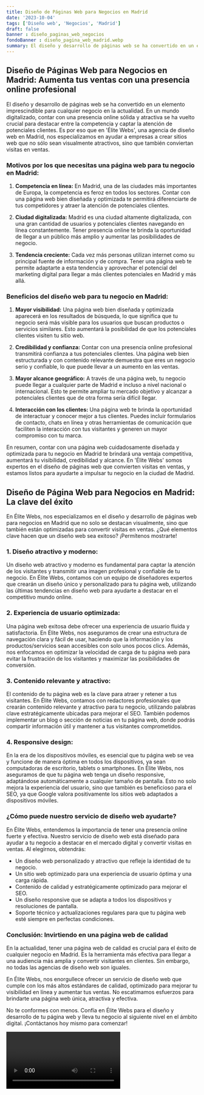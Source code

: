 ```yaml
---
title: Diseño de Páginas Web para Negocios en Madrid
date: '2023-10-04'
tags: ['Diseño web', 'Negocios', 'Madrid']
draft: false
banner : diseño_paginas_web_negocios
fondoBanner : diseño_pagina_web_madrid.webp
summary: El diseño y desarrollo de páginas web se ha convertido en un elemento imprescindible para cualquier negocio en la actualidad. En un mundo digitalizado, contar con una presencia online sólida y atractiva se ha vuelto crucial para destacar entre la competencia y captar la atención de potenciales clientes. Es por eso que en 'Élite Webs', una agencia de diseño web en Madrid, nos especializamos en ayudar a empresas a crear sitios web que no sólo sean visualmente atractivos, sino que también conviertan visitas en ventas.
---
```


## Diseño de Páginas Web para Negocios en Madrid: Aumenta tus ventas con una presencia online profesional

El diseño y desarrollo de páginas web se ha convertido en un elemento imprescindible para cualquier negocio en la actualidad. En un mundo digitalizado, contar con una presencia online sólida y atractiva se ha vuelto crucial para destacar entre la competencia y captar la atención de potenciales clientes. Es por eso que en 'Élite Webs', una agencia de diseño web en Madrid, nos especializamos en ayudar a empresas a crear sitios web que no sólo sean visualmente atractivos, sino que también conviertan visitas en ventas.

### Motivos por los que necesitas una página web para tu negocio en Madrid:

1. **Competencia en línea:** En Madrid, una de las ciudades más importantes de Europa, la competencia es feroz en todos los sectores. Contar con una página web bien diseñada y optimizada te permitirá diferenciarte de tus competidores y atraer la atención de potenciales clientes.

2. **Ciudad digitalizada:** Madrid es una ciudad altamente digitalizada, con una gran cantidad de usuarios y potenciales clientes navegando en línea constantemente. Tener presencia online te brinda la oportunidad de llegar a un público más amplio y aumentar las posibilidades de negocio.

3. **Tendencia creciente:** Cada vez más personas utilizan internet como su principal fuente de información y de compra. Tener una página web te permite adaptarte a esta tendencia y aprovechar el potencial del marketing digital para llegar a más clientes potenciales en Madrid y más allá.

### Beneficios del diseño web para tu negocio en Madrid:

1. **Mayor visibilidad:** Una página web bien diseñada y optimizada aparecerá en los resultados de búsqueda, lo que significa que tu negocio será más visible para los usuarios que buscan productos o servicios similares. Esto aumentará la posibilidad de que los potenciales clientes visiten tu sitio web.

2. **Credibilidad y confianza:** Contar con una presencia online profesional transmitirá confianza a tus potenciales clientes. Una página web bien estructurada y con contenido relevante demuestra que eres un negocio serio y confiable, lo que puede llevar a un aumento en las ventas.

3. **Mayor alcance geográfico:** A través de una página web, tu negocio puede llegar a cualquier parte de Madrid e incluso a nivel nacional o internacional. Esto te permite ampliar tu mercado objetivo y alcanzar a potenciales clientes que de otra forma sería difícil llegar.

4. **Interacción con los clientes:** Una página web te brinda la oportunidad de interactuar y conocer mejor a tus clientes. Puedes incluir formularios de contacto, chats en línea y otras herramientas de comunicación que faciliten la interacción con tus visitantes y generen un mayor compromiso con tu marca.

En resumen, contar con una página web cuidadosamente diseñada y optimizada para tu negocio en Madrid te brindará una ventaja competitiva, aumentará tu visibilidad, credibilidad y alcance. En 'Élite Webs' somos expertos en el diseño de páginas web que convierten visitas en ventas, y estamos listos para ayudarte a impulsar tu negocio en la ciudad de Madrid.

<GifSeo />

<Cta />

## Diseño de Página Web para Negocios en Madrid: La clave del éxito

En Élite Webs, nos especializamos en el diseño y desarrollo de páginas web para negocios en Madrid que no solo se destacan visualmente, sino que también están optimizadas para convertir visitas en ventas. ¿Qué elementos clave hacen que un diseño web sea exitoso? ¡Permítenos mostrarte!

### 1. Diseño atractivo y moderno:

Un diseño web atractivo y moderno es fundamental para captar la atención de los visitantes y transmitir una imagen profesional y confiable de tu negocio. En Élite Webs, contamos con un equipo de diseñadores expertos que crearán un diseño único y personalizado para tu página web, utilizando las últimas tendencias en diseño web para ayudarte a destacar en el competitivo mundo online.

### 2. Experiencia de usuario optimizada:

Una página web exitosa debe ofrecer una experiencia de usuario fluida y satisfactoria. En Élite Webs, nos aseguramos de crear una estructura de navegación clara y fácil de usar, haciendo que la información y los productos/servicios sean accesibles con solo unos pocos clics. Además, nos enfocamos en optimizar la velocidad de carga de tu página web para evitar la frustración de los visitantes y maximizar las posibilidades de conversión.

### 3. Contenido relevante y atractivo:

El contenido de tu página web es la clave para atraer y retener a tus visitantes. En Élite Webs, contamos con redactores profesionales que crearán contenido relevante y atractivo para tu negocio, utilizando palabras clave estratégicamente ubicadas para mejorar el SEO. También podemos implementar un blog o sección de noticias en tu página web, donde podrás compartir información útil y mantener a tus visitantes comprometidos.

### 4. Responsive design:

En la era de los dispositivos móviles, es esencial que tu página web se vea y funcione de manera óptima en todos los dispositivos, ya sean computadoras de escritorio, tablets o smartphones. En Élite Webs, nos aseguramos de que tu página web tenga un diseño responsive, adaptándose automáticamente a cualquier tamaño de pantalla. Esto no solo mejora la experiencia del usuario, sino que también es beneficioso para el SEO, ya que Google valora positivamente los sitios web adaptados a dispositivos móviles.

### ¿Cómo puede nuestro servicio de diseño web ayudarte?

En Élite Webs, entendemos la importancia de tener una presencia online fuerte y efectiva. Nuestro servicio de diseño web está diseñado para ayudar a tu negocio a destacar en el mercado digital y convertir visitas en ventas. Al elegirnos, obtendrás:

- Un diseño web personalizado y atractivo que refleje la identidad de tu negocio.
- Un sitio web optimizado para una experiencia de usuario óptima y una carga rápida.
- Contenido de calidad y estratégicamente optimizado para mejorar el SEO.
- Un diseño responsive que se adapta a todos los dispositivos y resoluciones de pantalla.
- Soporte técnico y actualizaciones regulares para que tu página web esté siempre en perfectas condiciones.

### Conclusión: Invirtiendo en una página web de calidad

En la actualidad, tener una página web de calidad es crucial para el éxito de cualquier negocio en Madrid. Es la herramienta más efectiva para llegar a una audiencia más amplia y convertir visitantes en clientes. Sin embargo, no todas las agencias de diseño web son iguales.

En Élite Webs, nos enorgullece ofrecer un servicio de diseño web que cumple con los más altos estándares de calidad, optimizado para mejorar tu visibilidad en línea y aumentar tus ventas. No escatimamos esfuerzos para brindarte una página web única, atractiva y efectiva.

No te conformes con menos. Confía en Élite Webs para el diseño y desarrollo de tu página web y lleva tu negocio al siguiente nivel en el ámbito digital. ¡Contáctanos hoy mismo para comenzar!

<Video />

<CtaBot job='Negocios' city='Madrid'/>

<Gmaps query='Madrid+españa+maps' />